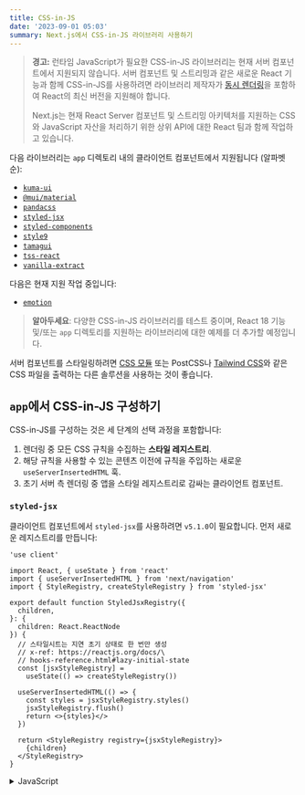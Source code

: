 ```yaml
---
title: CSS-in-JS
date: '2023-09-01 05:03'
summary: Next.js에서 CSS-in-JS 라이브러리 사용하기
---
```


<TOCInline toc={props.toc} asDisclosure />


> **경고:** 런타임 JavaScript가 필요한 CSS-in-JS 라이브러리는 현재 서버 컴포넌트에서 지원되지 않습니다. 서버 컴포넌트 및 스트리밍과 같은 새로운 React 기능과 함께 CSS-in-JS를 사용하려면 라이브러리 제작자가 [동시 렌더링](https://react.dev/blog/2022/03/29/react-v18#what-is-concurrent-react)을 포함하여 React의 최신 버전을 지원해야 합니다.
>
> Next.js는 현재 React Server 컴포넌트 및 스트리밍 아키텍처를 지원하는 CSS와 JavaScript 자산을 처리하기 위한 상위 API에 대한 React 팀과 함께 작업하고 있습니다.

다음 라이브러리는 `app` 디렉토리 내의 클라이언트 컴포넌트에서 지원됩니다 (알파벳 순):

- [`kuma-ui`](https://kuma-ui.com)
- [`@mui/material`](https://mui.com/material-ui/guides/next-js-app-router/)
- [`pandacss`](https://panda-css.com)
- [`styled-jsx`](#styled-jsx)
- [`styled-components`](#styled-components)
- [`style9`](https://github.com/johanholmerin/style9)
- [`tamagui`](https://tamagui.dev/docs/guides/next-js#server-components)
- [`tss-react`](https://tss-react.dev/)
- [`vanilla-extract`](https://github.com/vercel/next.js/tree/canary/examples/with-vanilla-extract)

다음은 현재 지원 작업 중입니다:

- [`emotion`](https://github.com/emotion-js/emotion/issues/2928)

> **알아두세요**: 다양한 CSS-in-JS 라이브러리를 테스트 중이며, React 18 기능 및/또는 `app` 디렉토리를 지원하는 라이브러리에 대한 예제를 더 추가할 예정입니다.

서버 컴포넌트를 스타일링하려면 [CSS 모듈](/docs/nextjs/styling/css-modules) 또는 PostCSS나 [Tailwind CSS](/docs/nextjs/styling/tailwind-css)와 같은 CSS 파일을 출력하는 다른 솔루션을 사용하는 것이 좋습니다.

## `app`에서 CSS-in-JS 구성하기

CSS-in-JS를 구성하는 것은 세 단계의 선택 과정을 포함합니다:

1. 렌더링 중 모든 CSS 규칙을 수집하는 **스타일 레지스트리**.
2. 해당 규칙을 사용할 수 있는 콘텐츠 이전에 규칙을 주입하는 새로운 `useServerInsertedHTML` 훅.
3. 초기 서버 측 렌더링 중 앱을 스타일 레지스트리로 감싸는 클라이언트 컴포넌트.



### `styled-jsx`

클라이언트 컴포넌트에서 `styled-jsx`를 사용하려면 `v5.1.0`이 필요합니다. 먼저 새로운 레지스트리를 만듭니다:

```tsx:"app/registry.tsx" switcher
'use client'

import React, { useState } from 'react'
import { useServerInsertedHTML } from 'next/navigation'
import { StyleRegistry, createStyleRegistry } from 'styled-jsx'

export default function StyledJsxRegistry({
  children,
}: {
  children: React.ReactNode
}) {
  // 스타일시트는 지연 초기 상태로 한 번만 생성
  // x-ref: https://reactjs.org/docs/\
  // hooks-reference.html#lazy-initial-state
  const [jsxStyleRegistry] = 
    useState(() => createStyleRegistry())

  useServerInsertedHTML(() => {
    const styles = jsxStyleRegistry.styles()
    jsxStyleRegistry.flush()
    return <>{styles}</>
  })

  return <StyleRegistry registry={jsxStyleRegistry}>
    {children}
  </StyleRegistry>
}
```
<details>
    <summary>JavaScript</summary>
```jsx:"app/registry.js" switcher
'use client'

import React, { useState } from 'react'
import { useServerInsertedHTML } from 'next/navigation'
import { StyleRegistry, createStyleRegistry } from 'styled-jsx'

export default function StyledJsxRegistry({ children }) {
  // 스타일시트는 지연 초기 상태로 한 번만 생성
  // x-ref: https://reactjs.org/docs/\
  // hooks-reference.html#lazy-initial-state
  const [jsxStyleRegistry] 
    = useState(() => createStyleRegistry())

  useServerInsertedHTML(() => {
    const styles = jsxStyleRegistry.styles()
    jsxStyleRegistry.flush()
    return <>{styles}</>
  })

  return <StyleRegistry registry={jsxStyleRegistry}>
    {children}
  </StyleRegistry>
}
```
</details>

그런 다음, 레지스트리로 [루트 레이아웃](/docs/nextjs/routing/pages-and-layouts#root-레이아웃)을 감싸십시오:

```tsx:"app/layout.tsx" switcher
import StyledJsxRegistry from './registry'

export default function RootLayout({
  children,
}: {
  children: React.ReactNode
}) {
  return (
    <html>
      <body>
        <StyledJsxRegistry>{children}</StyledJsxRegistry>
      </body>
    </html>
  )
}
```
<details>
    <summary>JavaScript</summary>
```jsx:"app/layout.js" switcher
import StyledJsxRegistry from './registry'

export default function RootLayout({ children }) {
  return (
    <html>
      <body>
        <StyledJsxRegistry>{children}</StyledJsxRegistry>
      </body>
    </html>
  )
}
```
</details>

[여기에서 예제를 확인하세요](https://github.com/vercel/app-playground/tree/main/app/styling/styled-jsx).


### Styled Components

다음은 `styled-components@6` 또는 그 이후 버전을 설정하는 방법의 예입니다:

먼저 `styled-components` API를 사용하여 렌더링 중 생성된 모든 CSS 스타일 규칙을 수집하는 전역 레지스트리 컴포넌트와 해당 규칙을 반환하는 함수를 생성합니다. 그런 다음 `useServerInsertedHTML` 훅을 사용하여 레지스트리에 수집된 스타일을 루트 레이아웃의 `<head>` HTML 태그에 주입합니다.

```tsx:"lib/registry.tsx" switcher
'use client'

import React, { useState } from 'react'
import { useServerInsertedHTML } from 'next/navigation'
import { ServerStyleSheet, StyleSheetManager } from 'styled-components'

export default function StyledComponentsRegistry({
  children,
}: {
  children: React.ReactNode
}) {
  // 스타일시트는 지연 초기 상태로 한 번만 생성
  // x-ref: https://reactjs.org/docs/\
  // hooks-reference.html#lazy-initial-state
  const [styledComponentsStyleSheet] 
    = useState(() => new ServerStyleSheet())

  useServerInsertedHTML(() => {
    const styles = styledComponentsStyleSheet.getStyleElement()
    styledComponentsStyleSheet.instance.clearTag()
    return <>{styles}</>
  })

  if (typeof window !== 'undefined') return <>{children}</>

  return (
    <StyleSheetManager sheet={styledComponentsStyleSheet.instance}>
      {children}
    </StyleSheetManager>
  )
}
```

루트 레이아웃의 `children`을 스타일 레지스트리 컴포넌트로 감싸세요:

```tsx:"app/layout.tsx" switcher
import StyledComponentsRegistry from './lib/registry'

export default function RootLayout({
  children,
}: {
  children: React.ReactNode
}) {
  return (
    <html>
      <body>
        <StyledComponentsRegistry>{children}</StyledComponentsRegistry>
      </body>
    </html>
  )
}
```

[여기에서 예제를 확인하세요](https://github.com/vercel/app-playground/tree/main/app/styling/styled-components).

> **알아두면 좋은 점**:
>
> - 서버 렌더링 중에 스타일은 전역 레지스트리로 추출되어 HTML의 `<head>`에 삽입됩니다. 이렇게 하면 스타일 규칙이 해당 규칙을 사용할 수 있는 내용보다 앞에 배치됩니다. 앞으로는 React의 새로운 기능을 사용하여 스타일을 주입할 위치를 결정할 수 있습니다.
> - 스트리밍 중 각 청크의 스타일은 수집되어 기존 스타일에 추가됩니다. 클라이언트 측 수화가 완료되면 `styled-components`는 평상시대로 이를 수행하고 추가 동적 스타일을 주입합니다.
> - 스타일 레지스트리의 경우 트리의 최상위에서 클라이언트 컴포넌트를 특별히 사용하는 이유는 이 방법으로 CSS 규칙을 추출하는 것이 더 효율적이기 때문입니다. 이렇게 하면 후속 서버 렌더링에서 스타일을 다시 생성하는 것을 방지하고 서버 컴포넌트 페이로드에 포함되지 않게 합니다.